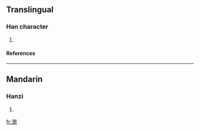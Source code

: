 ==Translingual==
===Han character===
{{Han char|rn=85|rad=水|as=12|sn=15|four=3712<sub>0</sub>|canj=水日弓大 (EANK)}}
# {{defn|Han|sort=水12}}
====References====
{{Han ref|kx=0649.230|dkj=18254|dj=1060.040|hdz=31749.040|uh=6F63|ud=28515|bh=E65E|bd=58974}}

----
==Mandarin==
===Hanzi===
{{cmn-hanzi|pin=[[láo]] (lao2), [[lǎo]] (lao3), [[lào]] (lao4), [[liǎo]] (liao3), [[mǐn]] (min3)|wg=lao<sup>2</sup>, lao<sup>3</sup>, lao<sup>4</sup>, liao<sup>3</sup>, min<sup>3</sup>}}
# {{defn|Mandarin}}

[[fr:潣]]
